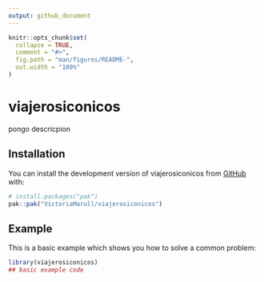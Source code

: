 ```yaml
---
output: github_document
---
```


<!-- README.md is generated from README.Rmd. Please edit that file -->

```r
knitr::opts_chunk$set(
  collapse = TRUE,
  comment = "#>",
  fig.path = "man/figures/README-",
  out.width = "100%"
)
```

# viajerosiconicos 
pongo descricpion

<!-- badges: start -->
<!-- badges: end -->





## Installation

You can install the development version of viajerosiconicos from [GitHub](https://github.com/) with:

``` r
# install.packages("pak")
pak::pak("VictoriaMarull/viajerosiconicos")
```

## Example

This is a basic example which shows you how to solve a common problem:

```r
library(viajerosiconicos)
## basic example code
```


